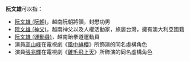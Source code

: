 '''阮文雄'''可以指：

*[[阮文雄_(阮朝)|阮文雄 (阮朝)]]，越南阮朝將領，封懋功男
*[[阮文雄_(神父)|阮文雄 (神父)]]，越南神父以及人權活動家，旅居台灣，擁有澳大利亞國籍
*[[阮文雄_(運動員)|阮文雄 (運動員)]]，越南跆拳道運動員
*演員[[高山峰|高山峰]]在電視劇《[[風中緋櫻|風中緋櫻]]》所飾演的同名虛構角色
*演員[[張兆輝|張兆輝]]在電視劇《[[雞毛飛上天|雞毛飛上天]]》所飾演的同名虛構角色

{{消歧義|Cat=三字阮姓人名消歧義|R}}